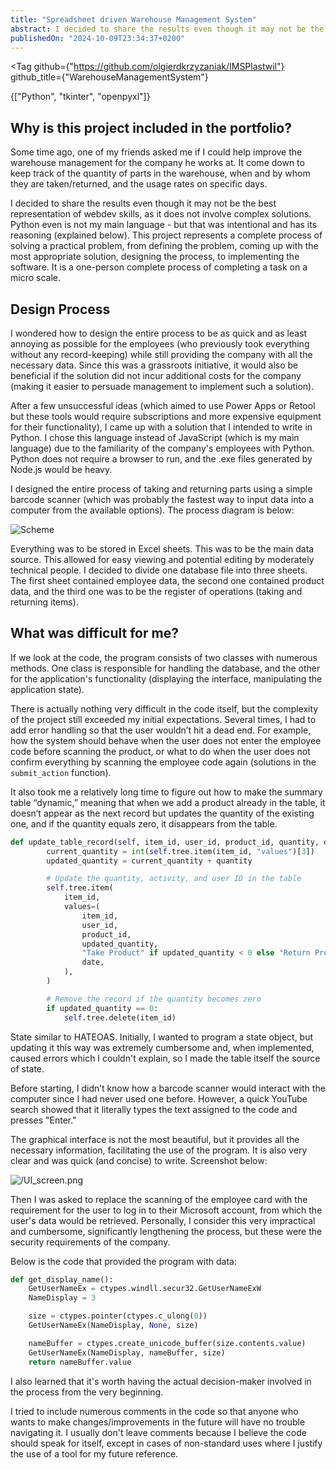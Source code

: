 ```yaml
---
title: "Spreadsheet driven Warehouse Management System"
abstract: I decided to share the results even though it may not be the best representation of webdev skills, as it does not involve complex solution. This project represents a complete process of solving a practical problem, from defining the problem, coming up with the most appropriate solution, designing the process, to implementing the software. It is a one-person complete process of completing a task on a micro scale.
publishedOn: "2024-10-09T23:34:37+0200"
---
```


<Tag
  github={"https://github.com/olgierdkrzyzaniak/IMSPlastwil"}
  github_title={"WarehouseManagementSystem"}
>
  {["Python", "tkinter", "openpyxl"]}
</Tag>

## Why is this project included in the portfolio?

Some time ago, one of my friends asked me if I could help improve the warehouse management for the company he works at. It come down to keep track of the quantity of parts in the warehouse, when and by whom they are taken/returned, and the usage rates on specific days.

I decided to share the results even though it may not be the best representation of webdev skills, as it does not involve complex solutions. Python even is not my main language - but that was intentional and has its reasoning (explained below). This project represents a complete process of solving a practical problem, from defining the problem, coming up with the most appropriate solution, designing the process, to implementing the software. It is a one-person complete process of completing a task on a micro scale.

## Design Process

I wondered how to design the entire process to be as quick and as least annoying as possible for the employees (who previously took everything without any record-keeping) while still providing the company with all the necessary data. Since this was a grassroots initiative, it would also be beneficial if the solution did not incur additional costs for the company (making it easier to persuade management to implement such a solution).

After a few unsuccessful ideas (which aimed to use Power Apps or Retool but these tools would require subscriptions and more expensive equipment for their functionality), I came up with a solution that I intended to write in Python. I chose this language instead of JavaScript (which is my main language) due to the familiarity of the company's employees with Python. Python does not require a browser to run, and the .exe files generated by Node.js would be heavy.

I designed the entire process of taking and returning parts using a simple barcode scanner (which was probably the fastest way to input data into a computer from the available options). The process diagram is below:

![Scheme](/Scheme.png)

Everything was to be stored in Excel sheets. This was to be the main data source. This allowed for easy viewing and potential editing by moderately technical people. I decided to divide one database file into three sheets. The first sheet contained employee data, the second one contained product data, and the third one was to be the register of operations (taking and returning items).

## What was difficult for me?

If we look at the code, the program consists of two classes with numerous methods. One class is responsible for handling the database, and the other for the application's functionality (displaying the interface, manipulating the application state).

There is actually nothing very difficult in the code itself, but the complexity of the project still exceeded my initial expectations. Several times, I had to add error handling so that the user wouldn’t hit a dead end. For example, how the system should behave when the user does not enter the employee code before scanning the product, or what to do when the user does not confirm everything by scanning the employee code again (solutions in the `submit_action` function).

It also took me a relatively long time to figure out how to make the summary table “dynamic,” meaning that when we add a product already in the table, it doesn’t appear as the next record but updates the quantity of the existing one, and if the quantity equals zero, it disappears from the table.

```python
def update_table_record(self, item_id, user_id, product_id, quantity, date):
        current_quantity = int(self.tree.item(item_id, "values")[3])
        updated_quantity = current_quantity + quantity

        # Update the quantity, activity, and user ID in the table
        self.tree.item(
            item_id,
            values=(
                item_id,
                user_id,
                product_id,
                updated_quantity,
                "Take Product" if updated_quantity < 0 else "Return Product",
                date,
            ),
        )

        # Remove the record if the quantity becomes zero
        if updated_quantity == 0:
            self.tree.delete(item_id)
```

State similar to HATEOAS. Initially, I wanted to program a state object, but updating it this way was extremely cumbersome and, when implemented, caused errors which I couldn't explain, so I made the table itself the source of state.

Before starting, I didn’t know how a barcode scanner would interact with the computer since I had never used one before. However, a quick YouTube search showed that it literally types the text assigned to the code and presses "Enter."

The graphical interface is not the most beautiful, but it provides all the necessary information, facilitating the use of the program. It is also very clear and was quick (and concise) to write. Screenshot below:

![/UI_screen.png](/UI_screen.png)

Then I was asked to replace the scanning of the employee card with the requirement for the user to log in to their Microsoft account, from which the user's data would be retrieved. Personally, I consider this very impractical and cumbersome, significantly lengthening the process, but these were the security requirements of the company.

Below is the code that provided the program with data:

```python
def get_display_name():
    GetUserNameEx = ctypes.windll.secur32.GetUserNameExW
    NameDisplay = 3

    size = ctypes.pointer(ctypes.c_ulong(0))
    GetUserNameEx(NameDisplay, None, size)

    nameBuffer = ctypes.create_unicode_buffer(size.contents.value)
    GetUserNameEx(NameDisplay, nameBuffer, size)
    return nameBuffer.value
```

I also learned that it's worth having the actual decision-maker involved in the process from the very beginning.

I tried to include numerous comments in the code so that anyone who wants to make changes/improvements in the future will have no trouble navigating it. I usually don't leave comments because I believe the code should speak for itself, except in cases of non-standard uses where I justify the use of a tool for my future reference.
